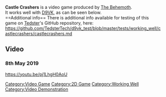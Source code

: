 <strong>Castle Crashers</strong> is a video game produced by [[The Behemoth]].
<br />
It works well with [[D9VK]], as can be seen below.
<br />
==Additional info==
There is additional info available for testing of this game on [[User:Tedster|Tedster]]'s GitHub repository, here:
<br />
https://github.com/TedsterTech/d9vk_test/blob/master/tests/working_well/castlecrashers/castlecrashers.md

==Video==
===8th May 2019===
<youtube>https://youtu.be/pj1LhgH0AoU</youtube>

[[Category:Video Game]]
[[Category:2D Game]]
[[Category:Working Well]]
[[Category:Video Demonstration]]
